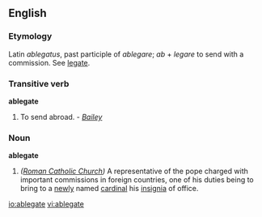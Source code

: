 ==English==
===Etymology===
Latin ''ablegatus'', past participle of ''ablegare''; ''ab'' + ''legare'' to send with a commission. See [[legate]].

===Transitive verb===
'''ablegate'''
#{{obsolete}} To send abroad.  - ''[[Bailey]]''

===Noun===
'''ablegate'''
#''([[Roman Catholic Church]])'' A representative of the pope charged with important commissions in foreign countries, one of his duties being to bring to a [[newly]] named [[cardinal]] his [[insignia]] of office.

[[io:ablegate]]
[[vi:ablegate]]